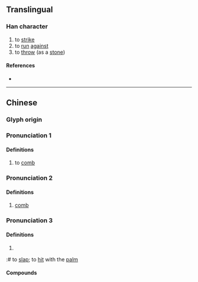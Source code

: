 {{character info}}
==Translingual==

===Han character===
{{Han char|rn=64|rad=手|as=04|sn=7|four=57082|canj=QNO|ids=⿰扌欠}}

# to [[strike]]
# to [[run]] [[against]]
# to [[throw]] (as a [[stone]])

====References====
* {{Han ref|kx=0419.140|dkj=11847|dj=0766.060|hdz=31842.010|uh=627B|ud=25211|bh=CAEE|bd=51950}}

----

==Chinese==
{{zh-forms}}

===Glyph origin===
{{Han etym}}

===Pronunciation 1===
{{zh-pron
|m=zhì
|c=zi3,zit3
|cat=
}}
====Definitions====
{{zh-hanzi}}
# to [[comb]]

===Pronunciation 2===
{{zh-pron
|m=zhì
|c=zat1
|cat=
}}

====Definitions====
{{zh-hanzi}}
# [[comb]]

===Pronunciation 3===
{{zh-pron
|m=
|c=kam2
|oc=y
|cat=
}}

====Definitions====
{{zh-hanzi}}
# {{zh-alt form|扻|to [[hit]]}}
:# {{lb|zh|Cantonese}} to [[slap]]; to [[hit]] with the [[palm]]

====Compounds====
{{zh-der|扻綿胎}}